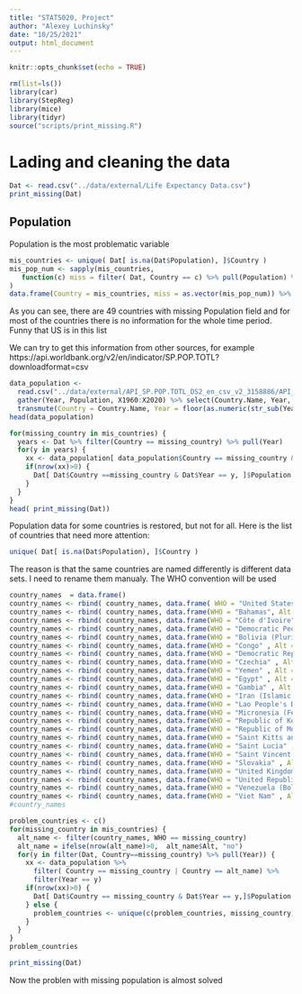 ```yaml
---
title: "STAT5020, Project"
author: "Alexey Luchinsky"
date: "10/25/2021"
output: html_document
---
```


```r
knitr::opts_chunk$set(echo = TRUE)
```

```r
rm(list=ls())
library(car)
library(StepReg)
library(mice)
library(tidyr)
source("scripts/print_missing.R")
```


# Lading and cleaning the data

```r
Dat <- read.csv("../data/external/Life Expectancy Data.csv")
print_missing(Dat)
```
## Population

Population is the most problematic variable

```r
mis_countries <- unique( Dat[ is.na(Dat$Population), ]$Country )
mis_pop_num <- sapply(mis_countries, 
   function(c) miss = filter( Dat, Country == c) %>% pull(Population) %>% is.na %>% sum %>% as.numeric
)
data.frame(Country = mis_countries, miss = as.vector(mis_pop_num)) %>% arrange(miss)
```
As you can see, there are 49 countries with missing Population field and for most of the countries there is no information for the whole time period. Funny that US is in this list

We can try to get this information from other sources, for example https://api.worldbank.org/v2/en/indicator/SP.POP.TOTL?downloadformat=csv


```r
data_population <- 
  read.csv("../data/external/API_SP.POP.TOTL_DS2_en_csv_v2_3158886/API_SP.POP.TOTL_DS2_en_csv_v2_3158886.csv", skip = 3) %>% 
  gather(Year, Population, X1960:X2020) %>% select(Country.Name, Year, Population) %>% 
  transmute(Country = Country.Name, Year = floor(as.numeric(str_sub(Year, 2, 5))), Populaion = Population)
head(data_population)
```



```r
for(missing_country in mis_countries) {
  years <- Dat %>% filter(Country == missing_country) %>% pull(Year)
  for(y in years) {
    xx <- data_population[ data_population$Country == missing_country & data_population$Year == y, ]
    if(nrow(xx)>0) {
      Dat[ Dat$Country ==missing_country & Dat$Year == y, ]$Population = xx$Populaion
    }
  }
}
head( print_missing(Dat))
```  

Population data for some countries is restored, but not for all. Here is the list of countries that need more attention:

```r
unique( Dat[ is.na(Dat$Population), ]$Country )
```

The reason is that the same countries are named differently is different data sets. I need to rename them manualy. The WHO convention will be used

```r
country_names  = data.frame()
country_names <- rbind( country_names, data.frame( WHO = "United States of America", Alt = "United States"))
country_names <- rbind( country_names, data.frame(WHO = "Bahamas", Alt = "Bahamas, The" ))
country_names <- rbind( country_names, data.frame(WHO = "Côte d'Ivoire", Alt = "Cote d'Ivoire"))
country_names <- rbind( country_names, data.frame(WHO = "Democratic People's Republic of Korea" , Alt = "Korea, Dem. People's Rep."))
country_names <- rbind( country_names, data.frame(WHO = "Bolivia (Plurinational State of)" , Alt = "Bolivia"))
country_names <- rbind( country_names, data.frame(WHO = "Congo" , Alt = "Congo, Dem. Rep."))
country_names <- rbind( country_names, data.frame(WHO = "Democratic Republic of the Congo" , Alt = "Congo, Dem. Rep."))
country_names <- rbind( country_names, data.frame(WHO = "Czechia" , Alt = "Czech Republic"))
country_names <- rbind( country_names, data.frame(WHO = "Yemen" , Alt = "Yemen, Rep."))
country_names <- rbind( country_names, data.frame(WHO = "Egypt" , Alt = "Egypt, Arab Rep."))
country_names <- rbind( country_names, data.frame(WHO = "Gambia" , Alt = "Gambia, The"))
country_names <- rbind( country_names, data.frame(WHO = "Iran (Islamic Republic of)" , Alt = "Iran, Islamic Rep."))
country_names <- rbind( country_names, data.frame(WHO = "Lao People's Democratic Republic" , Alt = "Lao PDR"))
country_names <- rbind( country_names, data.frame(WHO = "Micronesia (Federated States of)" , Alt = "Micronesia, Fed. Sts."))
country_names <- rbind( country_names, data.frame(WHO = "Republic of Korea" , Alt = "Korea, Rep."))
country_names <- rbind( country_names, data.frame(WHO = "Republic of Moldova" , Alt = "Moldova"))
country_names <- rbind( country_names, data.frame(WHO = "Saint Kitts and Nevis" , Alt = "St. Kitts and Nevis"))
country_names <- rbind( country_names, data.frame(WHO = "Saint Lucia" , Alt = "St. Lucia"))
country_names <- rbind( country_names, data.frame(WHO = "Saint Vincent and the Grenadines" , Alt = "St. Vincent and the Grenadines"))
country_names <- rbind( country_names, data.frame(WHO = "Slovakia" , Alt = "Slovak Republic"))
country_names <- rbind( country_names, data.frame(WHO = "United Kingdom of Great Britain and Northern Ireland" , Alt = "United Kingdom"))
country_names <- rbind( country_names, data.frame(WHO = "United Republic of Tanzania" , Alt = "Tanzania"))
country_names <- rbind( country_names, data.frame(WHO = "Venezuela (Bolivarian Republic of)" , Alt = "Venezuela, RB"))
country_names <- rbind( country_names, data.frame(WHO = "Viet Nam" , Alt = "Vietnam"))
#country_names
```


```r
problem_countries <- c()
for(missing_country in mis_countries) {
  alt_name <- filter(country_names, WHO == missing_country)
  alt_name = ifelse(nrow(alt_name)>0,  alt_name$Alt, "no")
  for(y in filter(Dat, Country==missing_country) %>% pull(Year)) {
    xx <- data_population %>% 
      filter( Country == missing_country | Country == alt_name) %>% 
      filter(Year == y)
    if(nrow(xx)>0) {
      Dat[ Dat$Country == missing_country & Dat$Year == y,]$Population = xx$Populaion
    } else {
      problem_countries <- unique(c(problem_countries, missing_country))
    }
  }
}
problem_countries
```

```r
print_missing(Dat)
```

Now the problen with missing population is almost solved
